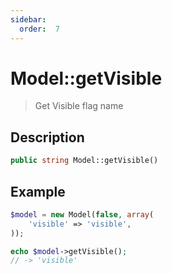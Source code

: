 ```yaml
---
sidebar:
  order:  7
---
```


# Model::getVisible

> Get Visible flag name

## Description

```php
public string Model::getVisible()
```

## Example

```php title="Controller"
$model = new Model(false, array(
    'visible' => 'visible',
));

echo $model->getVisible();
// -> 'visible'
```
